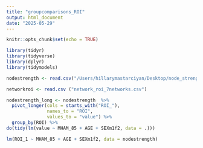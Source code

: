 ```yaml
---
title: "groupcomparisons_ROI"
output: html_document
date: "2025-05-29"
---
```


```r
knitr::opts_chunk$set(echo = TRUE)
```

```r
library(tidyr)
library(tidyverse)
library(dplyr)
library(tidymodels)
```

```r

nodestrength <- read.csv("/Users/hillarymastarciyan/Desktop/node_strength_all_merged.csv")

networkroi <- read.csv ("network_roi_7networks.csv")

nodestrength_long <- nodestrength  %>% 
  pivot_longer(cols = starts_with("ROI_"), 
               names_to = "ROI", 
               values_to = "value") %>% 
  group_by(ROI) %>% 
do(tidy(lm(value ~ MHAM_85 + AGE + SEXm1f2, data = .)))

```

```r
lm(ROI_1 ~ MHAM_85 + AGE + SEXm1f2, data = nodestrength)
```

```r

```

